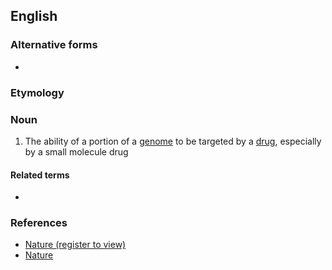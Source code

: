 ==English==

===Alternative forms===
* {{l|en|drugability}}

===Etymology===
{{suffix|en|drug|ability}}

===Noun===
{{en-noun|druggabilities}}

# {{lb|en|genetics|medicine}} The ability of a portion of a [[genome]] to be targeted by a [[drug]], especially by a small molecule drug

====Related terms====
* {{l|en|druggable}}

===References===
* [http://www.nature.com/nrd/journal/v6/n3/full/nrd2275.html Nature (register to view)]
* [http://www.nature.com/npp/journal/v34/n1/full/npp2008149a.html Nature]